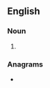 {{also|yocto-metres}}
==English==

===Noun===
{{head|en|noun form}}

# {{plural of|yoctometre|lang=en}}

===Anagrams===
* {{anagrams|en|a=ceemoorstty|yoctometers}}